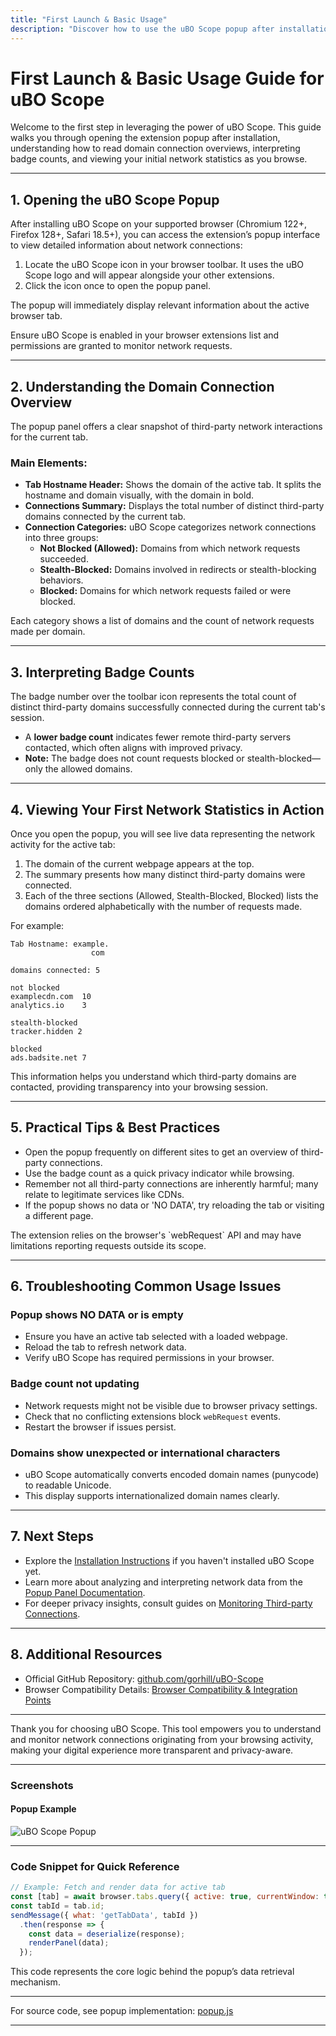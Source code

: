 ```yaml
---
title: "First Launch & Basic Usage"
description: "Discover how to use the uBO Scope popup after installation. This guide walks you through opening the extension, understanding the domain connection overview, interpreting badge counts, and seeing your first network stats in action."
---
```


# First Launch & Basic Usage Guide for uBO Scope

Welcome to the first step in leveraging the power of uBO Scope. This guide walks you through opening the extension popup after installation, understanding how to read domain connection overviews, interpreting badge counts, and viewing your initial network statistics as you browse.

---

## 1. Opening the uBO Scope Popup

After installing uBO Scope on your supported browser (Chromium 122+, Firefox 128+, Safari 18.5+), you can access the extension’s popup interface to view detailed information about network connections:

1. Locate the uBO Scope icon in your browser toolbar. It uses the uBO Scope logo and will appear alongside your other extensions.
2. Click the icon once to open the popup panel.

The popup will immediately display relevant information about the active browser tab.

<Check>
Ensure uBO Scope is enabled in your browser extensions list and permissions are granted to monitor network requests.
</Check>

---

## 2. Understanding the Domain Connection Overview

The popup panel offers a clear snapshot of third-party network interactions for the current tab.

### Main Elements:

- **Tab Hostname Header:** Shows the domain of the active tab. It splits the hostname and domain visually, with the domain in bold.
- **Connections Summary:** Displays the total number of distinct third-party domains connected by the current tab.
- **Connection Categories:** uBO Scope categorizes network connections into three groups:
  - **Not Blocked (Allowed):** Domains from which network requests succeeded.
  - **Stealth-Blocked:** Domains involved in redirects or stealth-blocking behaviors.
  - **Blocked:** Domains for which network requests failed or were blocked.

Each category shows a list of domains and the count of network requests made per domain.

---

## 3. Interpreting Badge Counts

The badge number over the toolbar icon represents the total count of distinct third-party domains successfully connected during the current tab's session.

- A **lower badge count** indicates fewer remote third-party servers contacted, which often aligns with improved privacy.
- **Note:** The badge does not count requests blocked or stealth-blocked—only the allowed domains.

---

## 4. Viewing Your First Network Statistics in Action

Once you open the popup, you will see live data representing the network activity for the active tab:

1. The domain of the current webpage appears at the top.
2. The summary presents how many distinct third-party domains were connected.
3. Each of the three sections (Allowed, Stealth-Blocked, Blocked) lists the domains ordered alphabetically with the number of requests made.

For example:

```
Tab Hostname: example.
                  com

domains connected: 5

not blocked
examplecdn.com  10
analytics.io    3

stealth-blocked
tracker.hidden 2

blocked
ads.badsite.net 7
```

This information helps you understand which third-party domains are contacted, providing transparency into your browsing session.

---

## 5. Practical Tips & Best Practices

- Open the popup frequently on different sites to get an overview of third-party connections.
- Use the badge count as a quick privacy indicator while browsing.
- Remember not all third-party connections are inherently harmful; many relate to legitimate services like CDNs.
- If the popup shows no data or 'NO DATA', try reloading the tab or visiting a different page.

<Warning>
The extension relies on the browser's `webRequest` API and may have limitations reporting requests outside its scope.
</Warning>

---

## 6. Troubleshooting Common Usage Issues

### Popup shows NO DATA or is empty
- Ensure you have an active tab selected with a loaded webpage.
- Reload the tab to refresh network data.
- Verify uBO Scope has required permissions in your browser.

### Badge count not updating
- Network requests might not be visible due to browser privacy settings.
- Check that no conflicting extensions block `webRequest` events.
- Restart the browser if issues persist.

### Domains show unexpected or international characters
- uBO Scope automatically converts encoded domain names (punycode) to readable Unicode.
- This display supports internationalized domain names clearly.

---

## 7. Next Steps

- Explore the [Installation Instructions](https://yourdocs/getting-started/quick-setup/installation-instructions) if you haven't installed uBO Scope yet.
- Learn more about analyzing and interpreting network data from the [Popup Panel Documentation](https://yourdocs/guides/core-workflows/understanding-the-popup).
- For deeper privacy insights, consult guides on [Monitoring Third-party Connections](https://yourdocs/guides/core-workflows/monitoring-connections).

---

## 8. Additional Resources

- Official GitHub Repository: [github.com/gorhill/uBO-Scope](https://github.com/gorhill/uBO-Scope)
- Browser Compatibility Details: [Browser Compatibility & Integration Points](https://yourdocs/overview/architecture-core-concepts/integration-and-compatibility)

---

Thank you for choosing uBO Scope. This tool empowers you to understand and monitor network connections originating from your browsing activity, making your digital experience more transparent and privacy-aware.

---

### Screenshots

#### Popup Example

![uBO Scope Popup](https://github.com/gorhill/uBO-Scope/raw/main/img/screenshot-popup.png)

---

### Code Snippet for Quick Reference

```javascript
// Example: Fetch and render data for active tab
const [tab] = await browser.tabs.query({ active: true, currentWindow: true });
const tabId = tab.id;
sendMessage({ what: 'getTabData', tabId })
  .then(response => {
    const data = deserialize(response);
    renderPanel(data);
  });
```

This code represents the core logic behind the popup’s data retrieval mechanism.

---

For source code, see popup implementation: [popup.js](https://github.com/gorhill/uBO-Scope/blob/main/js/popup.js)


---